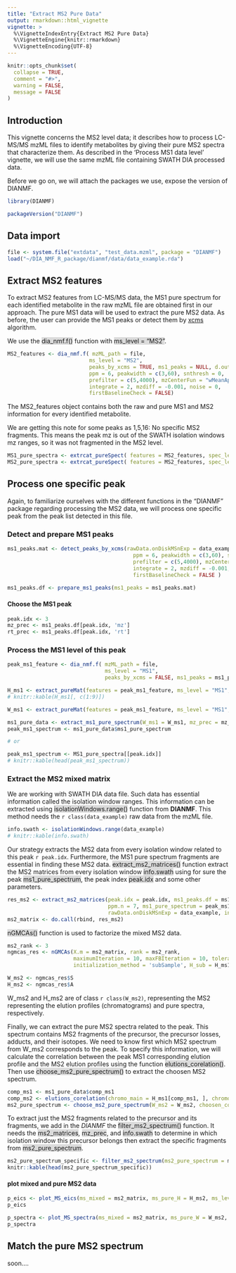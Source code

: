 ```yaml
---
title: "Extract MS2 Pure Data"
output: rmarkdown::html_vignette
vignette: >
  %\VignetteIndexEntry{Extract MS2 Pure Data}
  %\VignetteEngine{knitr::rmarkdown}
  %\VignetteEncoding{UTF-8}
---
```


```r
knitr::opts_chunk$set(
  collapse = TRUE,
  comment = "#>",
  warning = FALSE,
  message = FALSE
)
```

## Introduction
This vignette concerns the MS2 level data; it describes how to process LC-MS/MS mzML files to identify metabolites by giving their pure MS2 spectra that characterize them. As described in the 'Process MS1 data level' vignette, we will use the same mzML file containing SWATH DIA processed data.

Before we go on, we will attach the packages we use, expose the version of DIANMF.

```r
library(DIANMF)

packageVersion("DIANMF")
```

## Data import
```r
file <- system.file("extdata", "test_data.mzml", package = "DIANMF")
load("~/DIA_NMF_R_package/dianmf/data/data_example.rda")
```

## Extract MS2 features 
To extract MS2 features from LC-MS/MS data, the MS1 pure spectrum for each identified metabolite in the raw mzML file are obtained first in our approach. The pure MS1 data will be used to extract the pure MS2 data. As before, the user can provide the MS1 peaks or detect them by [xcms](https://bioconductor.org/packages/release/bioc/html/xcms.html) algorithm.

We use the <span style="background-color: rgba(169, 169, 169, 0.4);">dia_nmf.f()</span> function with <span style="background-color: rgba(169, 169, 169, 0.4);">ms_level = "MS2"</span>.

```r
MS2_features <- dia_nmf.f( mzML_path = file,
                          ms_level = "MS2",
                          peaks_by_xcms = TRUE, ms1_peaks = NULL, d.out = NULL,
                          ppm = 6, peakwidth = c(3,60), snthresh = 0,
                          prefilter = c(5,4000), mzCenterFun = "wMeanApex3",
                          integrate = 2, mzdiff = -0.001, noise = 0,
                          firstBaselineCheck = FALSE)
```

The MS2_features object contains both the raw and pure MS1 and MS2 information for every identified metabolite.

We are getting this note for some peaks as 1,5,16: No specific MS2 fragments. This means the peak mz is out of the SWATH isolation windows mz ranges, so it was not fragmented in the MS2 level.

```r
MS1_pure_spectra <- extrcat_pureSpect( features = MS2_features, spec_level = 'MS1' )
MS2_pure_spectra <- extrcat_pureSpect( features = MS2_features, spec_level = 'MS2' )
```

## Process one specific peak

Again, to familiarize ourselves with the different functions in the "DIANMF" package regarding processing the MS2 data, we will process one specific peak from the peak list detected in this file.

### Detect and prepare MS1 peaks
```r
ms1_peaks.mat <- detect_peaks_by_xcms(rawData.onDiskMSnExp = data_example,
                                        ppm = 6, peakwidth = c(3,60), snthresh = 0,
                                        prefilter = c(5,4000), mzCenterFun = "wMeanApex3",
                                        integrate = 2, mzdiff = -0.001, noise = 0,
                                        firstBaselineCheck = FALSE )
  
ms1_peaks.df <- prepare_ms1_peaks(ms1_peaks = ms1_peaks.mat)
```

#### Choose the MS1 peak
```r
peak.idx <- 3
mz_prec <- ms1_peaks.df[peak.idx, 'mz']
rt_prec <- ms1_peaks.df[peak.idx, 'rt']
```

### Process the MS1 level of this peak
```r
peak_ms1_feature <- dia_nmf.f( mzML_path = file, 
                               ms_level = "MS1",
                               peaks_by_xcms = FALSE, ms1_peaks = ms1_peaks.df[peak.idx, ])
```

```r
H_ms1 <- extract_pureMat(features = peak_ms1_feature, ms_level = "MS1", H = TRUE)
# knitr::kable(H_ms1[, c(1:9)])

W_ms1 <- extract_pureMat(features = peak_ms1_feature, ms_level = "MS1", H = FALSE)

ms1_pure_data <- extract_ms1_pure_spectrum(W_ms1 = W_ms1, mz_prec = mz_prec)
peak_ms1_spectrum <- ms1_pure_data$ms1_pure_spectrum

# or

peak_ms1_spectrum <- MS1_pure_spectra[[peak.idx]]
# knitr::kable(head(peak_ms1_spectrum))
```

### Extract the MS2 mixed matrix

We are working with SWATH DIA data file. Such data has essential information called the isolation window ranges. This information can be extracted using <span style="background-color: rgba(169, 169, 169, 0.4);">isolationWindows.range()</span> function from **DIANMF**. This method needs the `r class(data_example)` raw data from the mzML file.

```r
info.swath <- isolationWindows.range(data_example)
# knitr::kable(info.swath)
```

Our strategy extracts the MS2 data from every isolation window related to this peak `r peak.idx`. Furthermore, the MS1 pure spectrum fragments are essential in finding these MS2 data. <span style="background-color: rgba(169, 169, 169, 0.4);">extract_ms2_matrices()</span> function extract the MS2 matrices from every isolation window <span style="background-color: rgba(169, 169, 169, 0.4);">info.swath</span> using for sure the peak <span style="background-color: rgba(169, 169, 169, 0.4);">ms1_pure_spectrum</span>, the peak index <span style="background-color: rgba(169, 169, 169, 0.4);">peak.idx</span> and some other parameters.

```r
res_ms2 <- extract_ms2_matrices(peak.idx = peak.idx, ms1_peaks.df = ms1_peaks.df,
                                ppm.n = 7, ms1_pure_spectrum = peak_ms1_spectrum,
                                rawData.onDiskMSnExp = data_example, info.swath = info.swath )
ms2_matrix <- do.call(rbind, res_ms2)
```

<span style="background-color: rgba(169, 169, 169, 0.4);">nGMCAs()</span> function is used to factorize the mixed MS2 data.

```r
ms2_rank <- 3
ngmcas_res <- nGMCAs(X.m = ms2_matrix, rank = ms2_rank,
                     maximumIteration = 10, maxFBIteration = 10, toleranceFB = 1e-5,
                     initialization_method = 'subSample', H_sub = H_ms1)

W_ms2 <- ngmcas_res$S
H_ms2 <- ngmcas_res$A
```

W_ms2 and H_ms2 are of class `r class(W_ms2)`, representing the MS2 representing the elution profiles (chromatograms) and pure spectra, respectively.

Finally, we can extract the pure MS2 spectra related to the peak. This spectrum contains MS2 fragments of the precursor, the precursor losses, adducts, and their isotopes.
We need to know first which MS2 spectrum from W_ms2 corresponds to the peak. To specify this information, we will calculate the correlation between the peak MS1 corresponding elution profile and the MS2 elution profiles using the function <span style="background-color: rgba(169, 169, 169, 0.4);">elutions_corelation()</span>. Then use <span style="background-color: rgba(169, 169, 169, 0.4);">choose_ms2_pure_spectrum()</span> to extract the choosen MS2 spectrum.

```r
comp_ms1 <- ms1_pure_data$comp_ms1
comp_ms2 <- elutions_corelation(chromo_main = H_ms1[comp_ms1, ], chromos = H_ms2)
ms2_pure_spectrum <- choose_ms2_pure_spectrum(W_ms2 = W_ms2, choosen_comp = comp_ms2)
```

To extract just the MS2 fragments related to the precursor and its fragments, we add in the *DIANMF* the <span style="background-color: rgba(169, 169, 169, 0.4);">filter_ms2_spectrum()</span> function. It needs the <span style="background-color: rgba(169, 169, 169, 0.4);">ms2_matrices</span>,  <span style="background-color: rgba(169, 169, 169, 0.4);">mz_prec</span>, and  <span style="background-color: rgba(169, 169, 169, 0.4);">info.swath</span> to determine in which isolation window this precursor belongs then extract the specific fragments from <span style="background-color: rgba(169, 169, 169, 0.4);">ms2_pure_spectrum</span>.

```r
ms2_pure_spectrum_specific <- filter_ms2_spectrum(ms2_pure_spectrum = ms2_pure_spectrum, ms2_matrices = res_ms2, mz_prec = mz_prec, info.swath = info.swath)
knitr::kable(head(ms2_pure_spectrum_specific))
```

#### plot mixed and pure MS2 data

```r

p_eics <- plot_MS_eics(ms_mixed = ms2_matrix, ms_pure_H = H_ms2, ms_level = "MS2", rt_prec = rt_prec, choosen_comp = comp_ms2)
p_eics

p_spectra <- plot_MS_spectra(ms_mixed = ms2_matrix, ms_pure_W = W_ms2, ms_level = "MS2", mz_prec, choosen_comp = comp_ms2)
p_spectra
```

## Match the pure MS2 spectrum
soon....


